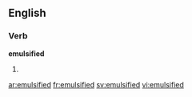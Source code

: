 ==English==

===Verb===
'''emulsified'''

# {{en-past of|emulsify}}

[[ar:emulsified]]
[[fr:emulsified]]
[[sv:emulsified]]
[[vi:emulsified]]